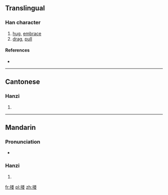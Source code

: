 {{also|摟}}
==Translingual==

===Han character===
{{Han char|rn=64|rad=手|as=09|sn=12|four=|canj=手火木女 (QFDV)}}

# [[hug]], [[embrace]]
# [[drag]], [[pull]]

====References====
* {{Han ref|kx=0445.341|hdz=31923.120|uh=6402|ud=25602}}

----

==Cantonese==

===Hanzi===
{{yue-hanzi|jyut=|y=lau5, lau1 lau2 lau4|tra=摟}}

# {{defn|lang=yue|sort=手09}}

----

==Mandarin==

===Pronunciation===
* {{audio|Zh-lou.ogg|Audio}}

===Hanzi===
{{cmn-hanzi|tra=摟|pin=[[lōu]] ([[lou1]]), [[lóu]] ([[lou2]]), [[lǒu]] ([[lou3]])|wg=lou<sup>1</sup>, lou<sup>2</sup>, lou<sup>3</sup>}}

# {{defn|lang=cmn|sort=手09}}

[[fr:搂]]
[[pl:搂]]
[[zh:搂]]